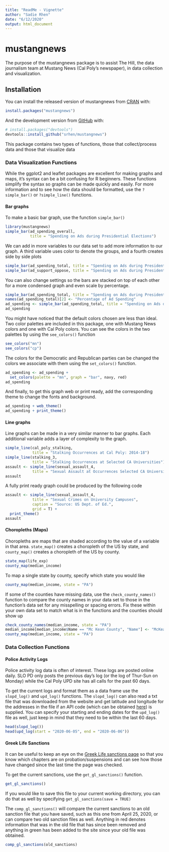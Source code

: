 ```yaml
---
title: "ReadMe - Vignette"
author: "Sadie Rhen"
date: "6/12/2020"
output: html_document
---
```


# mustangnews

The purpose of the mustangnews package is to assist The Hill,
the data journalism team at Mustang News (Cal Poly’s newspaper), in data
collection and visualization.

## Installation

You can install the released version of mustangnews from [CRAN](https://CRAN.R-project.org) with:

``` r
install.packages("mustangnews")
```

And the development version from [GitHub](https://github.com/) with:

``` r
# install.packages("devtools")
devtools::install_github("srhen/mustangnews")
```

This package contains two types of functions, those that collect/process data and those that visualize data

### Data Visualization Functions

While the ggplot2 and leaflet packages are excellent for making graphs and maps, it's syntax can be a bit confusing for R beginners. These functions simplify the syntax so graphs can be made quickly and easily. For more information and to see how the data should be formatted, use the `?simple_bar()` or `?simple_line()` functions.

#### Bar graphs

To make a basic bar graph, use the function `simple_bar()`
```r
library(mustangnews)
simple_bar(ad_spending_overall,
           title = "Spending on Ads during Presidential Elections")
```

We can add in more variables to our data set to add more information to our graph. A third variable uses color to denote the groups, and a fourth creates side by side plots

```r
simple_bar(ad_spending_total, title = "Spending on Ads during Presidential Elections")
simple_bar(ad_support_oppose, title = "Spending on Ads during Presidential Elections")
```

You can also change settings so the bars are stacked on top of each other for a more condensed graph and even scale by percentage.

```r
simple_bar(ad_spending_total, title = "Spending on Ads during Presidential Elections", stacked = TRUE)
names(ad_spending_total)[2] <- "Percentage of Ad Spending"
ad_spending <- simple_bar(ad_spending_total, title = "Spending on Ads during Presidential Elections", percent = TRUE)
ad_spending
```

You might have noticed that the default colors chosen are less than ideal. Two color palettes are included in this package, one with Mustang News colors and one with Cal Poly colors. You can see the colors in the two palettes by using the `see_colors()` function

```r
see_colors("mn")
see_colors("cp")
```

The colors for the Democratic and Republican parties can be changed the colors we associate with them using the `set_colors()` function.

```r
ad_spending <- ad_spending +
  set_colors(palette = "mn", graph = "bar", navy, red)
ad_spending
```

And finally, to get this graph web or print ready, add the corresponding theme to change the fonts and background.

```r
ad_spending + web_theme()
ad_spending + print_theme()
```

#### Line graphs

Line graphs can be made in a very similar manner to bar graphs. Each additional variable adds a layer of complexity to the graph.

```r
simple_line(cal_poly_stalking,
            title = "Stalking Occurrences at Cal Poly: 2014-18")
simple_line(stalking_3,
            title = "Stalking Occurrences at Selected CA Universities")
assault <- simple_line(sexual_assault_4,
            title = "Sexual Assault at Occurrences Selected CA Universities")
assault
```

A fully print ready graph could be produced by the following code

```r
assault <- simple_line(sexual_assault_4,
            title = "Sexual Crimes on University Campuses",
            caption = "Source: US Dept. of Ed.",
            grid = T) +
  print_theme()
assault
```

#### Choropleths (Maps)

Choropleths are maps that are shaded according to the value of a variable in that area. `state_map()` creates a choropleth of the US by state, and `county_map()` creates a choropleth of the US by county.

```r
state_map(life_exp)
county_map(median_income)
```

To map a single state by county, specify which state you would like
```r
county_map(median_income, state = "PA")
```

If some of the counties have missing data, use the `check_county_names()` function to compare the county names in your data set to those in the function's data set for any misspelling or spacing errors. Fix these within your own data set to match what is in the functions and the counties should show up

```r
check_county_names(median_income, state = "PA")
median_income[median_income$Name == "Mc Kean County", "Name"] <- "McKean County"
county_map(median_income, state = "PA")
```


### Data Collection Functions

#### Police Activity Logs

Police activity log data is often of interest. These logs are posted online daily. SLO PD only posts the previous day's log (or the log of Thur-Sun on Monday) while the Cal Poly UPD site has all calls for the past 60 days.

To get the current logs and format them as a data frame use the `slopd_log()` and `upd_log()` functions. The `slopd_log()` can also read a txt file that was downloaded from the website and get latitude and longitude for the addresses in the file if an API code (which can be obtained [here](https://developers.google.com/maps/documentation/javascript/get-api-key)) is supplied. You can specify your starting and ending dates for the `upd_log()` file as well, just keep in mind that they need to be within the last 60 days.

```r
head(slopd_log())
head(upd_log(start = "2020-06-05", end = "2020-06-06"))
```

#### Greek Life Sanctions 

It can be useful to keep an eye on the [Greek Life sanctions page](https://greeklife.calpoly.edu/chapter-sanction-information) so that you know which chapters are on probation/suspensions and can see how those have changed since the last time the page was checked. 

To get the current sanctions, use the `get_gl_sanctions()` function. 

```r
get_gl_sanctions()
```

If you would like to save this file to your current working directory, you can do that as well by specifying `get_gl_sanctions(save = TRUE)`

The `comp_gl_sanctions()` will compare the current sanctions to an old sanction file that you have saved, such as this one from April 25, 2020, or can compare two old sanction files as well. Anything in red denotes information that was in the old file that has since been removed and anything in green has been added to the site since your old file was obtained. 

```r
comp_gl_sanctions(old_sanctions)
```

